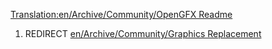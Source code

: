 [[Translation:en/Archive/Community/OpenGFX Readme]]
#REDIRECT [[en/Archive/Community/Graphics Replacement]]